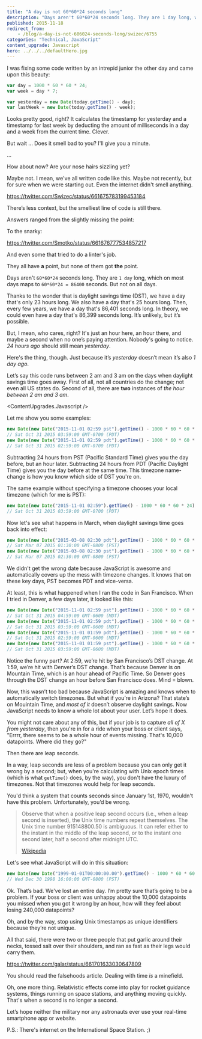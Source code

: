 ```yaml
---
title: "A day is not 60*60*24 seconds long"
description: "Days aren't 60*60*24 seconds long. They are 1 day long, which on most days maps to 60*60*24 = 86400 seconds. But not on all days."
published: 2015-11-18
redirect_from:
    - /blog/a-day-is-not-606024-seconds-long/swizec/6755
categories: "Technical, JavaScript"
content_upgrade: Javascript
hero: ../../../defaultHero.jpg
---
```



I was fixing some code written by an intrepid junior the other day and came upon this beauty:

```javascript
var day = 1000 * 60 * 60 * 24;
var week = day * 7;

var yesterday = new Date(today.getTime() - day);
var lastWeek = new Date(today.getTime() - week);
```

Looks pretty good, right? It calculates the timestamp for yesterday and a timestamp for last week by deducting the amount of milliseconds in a day and a week from the current time. Clever.

But wait … Does it smell bad to you? I'll give you a minute.

...

How about now? Are your nose hairs sizzling yet?

Maybe not. I mean, we've all written code like this. Maybe not recently, but for sure when we were starting out. Even the internet didn't smell anything.

https://twitter.com/Swizec/status/661675783199453184

There’s less context, but the smelliest line of code is still there.

Answers ranged from the slightly missing the point:

To the snarky:

https://twitter.com/Smotko/status/661676777534857217

And even some that tried to do a linter's job.

They all have **a** point, but none of them got **the** point.

Days aren't `60*60*24` seconds long. They are `1 day` long, which on most days maps to `60*60*24 = 86400` seconds. But not on all days.

Thanks to the wonder that is daylight savings time (DST), we have a day that's only 23 hours long. We also have a day that's 25 hours long. Then, every few years, we have a day that's 86,401 seconds long. In theory, we could even have a day that's 86,399 seconds long. It’s unlikely, but it’s possible.

But, I mean, who cares, right? It's just an hour here, an hour there, and maybe a second when no one’s paying attention. Nobody's going to notice. _24 hours ago_ should still mean _yesterday_.

Here's the thing, though. Just because it’s _yesterday_ doesn’t mean it’s also _1 day ago_.

Let’s say this code runs between 2 am and 3 am on the days when daylight savings time goes away. First of all, not all countries do the change; not even all US states do. Second of all, there are **two** instances of _the hour between 2 am and 3 am_.

<ContentUpgrades.Javascript />

Let me show you some examples:

```javascript
new Date(new Date("2015-11-01 02:59 pst").getTime() - 1000 * 60 * 60 * 24);
// Sat Oct 31 2015 03:59:00 GMT-0700 (PDT)
new Date(new Date("2015-11-01 02:59 pdt").getTime() - 1000 * 60 * 60 * 24);
// Sat Oct 31 2015 02:59:00 GMT-0700 (PDT)
```

Subtracting 24 hours from PST (Pacific Standard Time) gives you the day before, but an hour later. Subtracting 24 hours from PDT (Pacific Daylight Time) gives you the day before at the same time. This timezone name-change is how you know which side of DST you're on.

The same example without specifying a timezone chooses your local timezone (which for me is PST):

```javascript
new Date(new Date("2015-11-01 02:59").getTime() - 1000 * 60 * 60 * 24);
// Sat Oct 31 2015 03:59:00 GMT-0700 (PDT)
```

Now let's see what happens in March, when daylight savings time goes back into effect:

```javascript
new Date(new Date("2015-03-08 02:30 pdt").getTime() - 1000 * 60 * 60 * 24);
// Sat Mar 07 2015 01:30:00 GMT-0800 (PST)
new Date(new Date("2015-03-08 02:30 pst").getTime() - 1000 * 60 * 60 * 24);
// Sat Mar 07 2015 02:30:00 GMT-0800 (PST)
```

We didn't get the wrong date because JavaScript is awesome and automatically covers up the mess with timezone changes. It knows that on these key days, PST becomes PDT and vice-versa.

At least, this is what happened when I ran the code in San Francisco. When I tried in Denver, a few days later, it looked like this:

```javascript
new Date(new Date("2015-11-01 02:59 pst").getTime() - 1000 * 60 * 60 * 24);
// Sat Oct 31 2015 04:59:00 GMT-0600 (MDT)
new Date(new Date("2015-11-01 02:59 pdt").getTime() - 1000 * 60 * 60 * 24);
// Sat Oct 31 2015 03:59:00 GMT-0600 (MDT)
new Date(new Date("2015-11-01 01:59 pdt").getTime() - 1000 * 60 * 60 * 24);
// Sat Oct 31 2015 02:59:00 GMT-0600 (MDT)
new Date(new Date("2015-11-01 01:59 pst").getTime() - 1000 * 60 * 60 * 24);
// Sat Oct 31 2015 03:59:00 GMT-0600 (MDT)
```

Notice the funny part? At 2:59, we’re hit by San Francisco’s DST change. At 1:59, we’re hit with Denver’s DST change. That’s because Denver is on Mountain Time, which is an hour ahead of Pacific Time. So Denver goes through the DST change an hour before San Francisco does. Mind = blown.

Now, this wasn’t too bad because JavaScript is amazing and knows when to automatically switch timezones. But what if you’re in Arizona? That state’s on Mouintain Time, and _most of it_ doesn’t observe daylight savings. Now JavaScript needs to know a whole lot about your user. Let’s hope it does.

You might not care about any of this, but if your job is to capture _all of X from yesterday_, then you're in for a ride when your boss or client says, "Errrr, there seems to be a whole hour of events missing. That's 10,000 datapoints. Where did they go?"

Then there are leap seconds.

In a way, leap seconds are less of a problem because you can only get it wrong by a second; but, when you're calculating with Unix epoch times (which is what `getTime()` does, by the way), you don't have the luxury of timezones. Not that timezones would help for leap seconds.

You'd think a system that counts seconds since January 1st, 1970, wouldn't have this problem. Unfortunately, you’d be wrong.

> Observe that when a positive leap second occurs (i.e., when a leap second is inserted), the Unix time numbers repeat themselves. The Unix time number 915148800.50 is ambiguous. It can refer either to the instant in the middle of the leap second, or to the instant one second later, half a second after midnight UTC.
>
> [Wikipedia](https://en.wikipedia.org/wiki/Unix_time)

Let's see what JavaScript will do in this situation:

```javascript
new Date(new Date("1999-01-01T00:00:00.00").getTime() - 1000 * 60 * 60 * 24);
// Wed Dec 30 1998 16:00:00 GMT-0800 (PST)
```

Ok. That’s bad. We've lost an entire day. I’m pretty sure that’s going to be a problem. If your boss or client was unhappy about the 10,000 datapoints you missed when you got it wrong by an hour, how will they feel about losing 240,000 datapoints?

Oh, and by the way, stop using Unix timestamps as unique identifiers because they’re not unique.

All that said, there were two or three people that put garlic around their necks, tossed salt over their shoulders, and ran as fast as their legs would carry them.

https://twitter.com/galar/status/661701633030647809

You should read the falsehoods article. Dealing with time _is_ a minefield.

Oh, one more thing. Relativistic effects come into play for rocket guidance systems, things running on space stations, and anything moving quickly. That's when a second is no longer a second.

Let’s hope neither the military nor any astronauts ever use your real-time smartphone app or website.

P.S.: There's internet on the International Space Station. ;)
